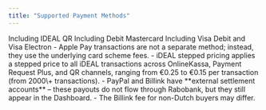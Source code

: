 ```yaml
---
title: "Supported Payment Methods"
---
```


<Columns cols={3}>
  <Card title="iDeal" icon="panel-left-close" img="/images/ideal.jpg">
    Including IDEAL QR
  </Card>
  <Card title="Master Card" icon="panel-right-close" img="/images/mc.jpg">
    Including Debit Mastercard
  </Card>
  <Card title="Visa" icon="panel-right-close" img="/images/visa.jpg">
    Including Visa Debit and Visa Electron
  </Card>
  <Card title="V Pay" icon="panel-right-close" img="/images/vpay.jpg">
    
  </Card>
  <Card title="Bancontact" icon="panel-right-close" img="/images/bancontact.jpg">
    
  </Card>
  <Card title="PayPal" icon="panel-right-close" img="/images/pp.jpg">
    
  </Card>
  <Card title="Apple Pay" icon="panel-right-close" img="/images/apple.jpg">
    
  </Card>
  <Card title="Billink" icon="panel-right-close" img="/images/bilink.jpg">
    
  </Card>
</Columns>

<Info>
  - Apple Pay transactions are not a separate method; instead, they use the underlying card scheme fees.
  - iDEAL stepped pricing applies a stepped price to all iDEAL transactions across OnlineKassa, Payment Request Plus, and QR channels, ranging from €0.25 to €0.15 per transaction (from 2000\+ transactions).
  - PayPal and Billink have **external settlement accounts** – these payouts do not flow through Rabobank, but they still appear in the Dashboard.
  - The Billink fee for non-Dutch buyers may differ.
</Info>